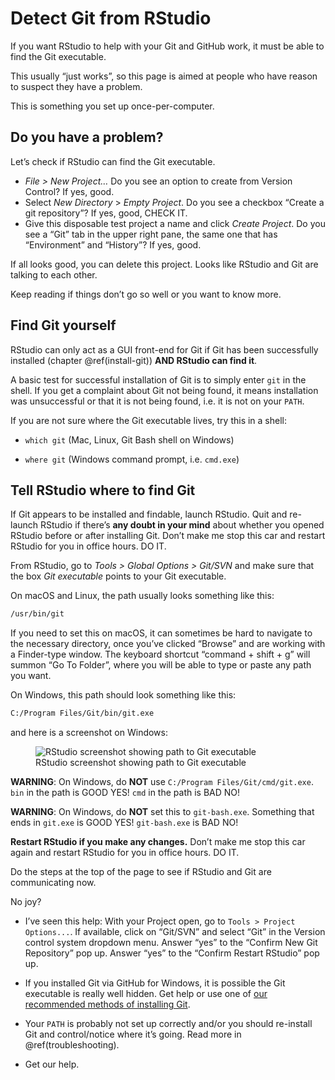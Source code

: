 # Detect Git from RStudio {#rstudio-see-git}

If you want RStudio to help with your Git and GitHub work, it must be able to find the Git executable.

This usually "just works", so this page is aimed at people who have reason to suspect they have a problem.

This is something you set up once-per-computer.

## Do you have a problem?

Let's check if RStudio can find the Git executable.

  * *File > New Project...* Do you see an option to create from Version Control? If yes, good.
  * Select *New Directory* > *Empty Project*. Do you see a checkbox "Create a git repository"? If yes, good, CHECK IT.
  * Give this disposable test project a name and click *Create Project*. Do you see a "Git" tab in the upper right pane, the same one that has "Environment" and "History"? If yes, good.
  
If all looks good, you can delete this project. Looks like RStudio and Git are talking to each other.

Keep reading if things don't go so well or you want to know more.

## Find Git yourself

RStudio can only act as a GUI front-end for Git if Git has been successfully installed (chapter \@ref(install-git)) **AND RStudio can find it**.

A basic test for successful installation of Git is to simply enter `git` in the shell. If you get a complaint about Git not being found, it means installation was unsuccessful or that it is not being found, i.e. it is not on your `PATH`.

If you are not sure where the Git executable lives, try this in a shell:
  
* `which git` (Mac, Linux, Git Bash shell on Windows)

* `where git` (Windows command prompt, i.e. `cmd.exe`)

## Tell RStudio where to find Git

If Git appears to be installed and findable, launch RStudio. Quit and re-launch RStudio if there's __any doubt in your mind__ about whether you opened RStudio before or after installing Git. Don't make me stop this car and restart RStudio for you in office hours. DO IT.

From RStudio, go to *Tools > Global Options > Git/SVN* and make sure that the box *Git executable* points to your Git executable.

On macOS and Linux, the path usually looks something like this:

``` bash
/usr/bin/git
```

If you need to set this on macOS, it can sometimes be hard to navigate to the necessary directory, once you've clicked "Browse" and are working with a Finder-type window. The keyboard shortcut "command + shift + g" will summon "Go To Folder", where you will be able to type or paste any path you want.

On Windows, this path should look something like this:

``` bash
C:/Program Files/Git/bin/git.exe
```

and here is a screenshot on Windows:

![RStudio screenshot showing path to Git executable](img/windows-rstudio-git-executable-screenshot.png)

**WARNING**: On Windows, do __NOT__ use `C:/Program Files/Git/cmd/git.exe`. `bin` in the path is GOOD YES! `cmd` in the path is BAD NO!

**WARNING**: On Windows, do __NOT__ set this to `git-bash.exe`. Something that ends in `git.exe` is GOOD YES! `git-bash.exe` is BAD NO!
  
**Restart RStudio if you make any changes.** Don't make me stop this car again and restart RStudio for you in office hours. DO IT.

Do the steps at the top of the page to see if RStudio and Git are communicating now.

No joy?

  * I've seen this help: With your Project open, go to `Tools > Project Options...`. If available, click on "Git/SVN" and select "Git" in the Version control system dropdown menu. Answer "yes" to the "Confirm New Git Repository" pop up. Answer "yes" to the "Confirm Restart RStudio" pop up.

  * If you installed Git via GitHub for Windows, it is possible the Git executable is really well hidden. Get help or use one of [our recommended methods of installing Git](#install-git).

  * Your `PATH` is probably not set up correctly and/or you should re-install Git and control/notice where it's going. Read more in \@ref(troubleshooting).

  * Get our help.
